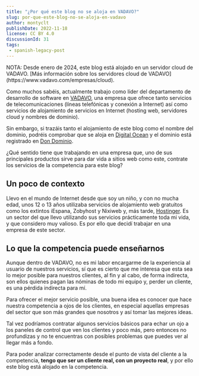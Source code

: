 ```yaml
---
title: "¿Por qué este blog no se aloja en VADAVO?"
slug: por-que-este-blog-no-se-aloja-en-vadavo
author: montyclt
publishDate: 2022-11-18
license: CC BY 4.0
discussionId: 31
tags:
 - spanish-legacy-post
---
```


<Alert severity="info">
NOTA: Desde enero de 2024, este blog está alojado en un servidor cloud de VADAVO. [Más información sobre los servidores cloud de VADAVO](https://www.vadavo.com/empresas/cloud).
</Alert>


Como muchos sabéis, actualmente trabajo como líder del departamento de
desarrollo de software en [VADAVO](https://www.vadavo.com/), una empresa que
ofrece tanto servicios de telecomunicaciones (líneas telefónicas y conexión a
Internet) así como servicios de alojamiento de servicios en Internet (hosting
web, servidores cloud y nombres de dominio).

Sin embargo, si trazáis tanto el alojamiento de este blog como el nombre del
dominio, podréis comprobar que se aloja en [Digital
Ocean](https://www.digitalocean.com/) y el dominio está registrado en [Don
Dominio](https://www.dondominio.com/es/).

¿Qué sentido tiene que trabajando en una empresa que, uno de sus principales
productos sirve para dar vida a sitios web como este, contrate los servicios de
la competencia para este blog?

## Un poco de contexto
Llevo en el mundo de Internet desde que soy un niño, y con no mucha edad, unos
12 o 13 años utilizaba servicios de alojamiento web gratuitos como los extintos
iEspana, Zobyhost y Nixiweb y, más tarde,
[Hostinger](https://www.hostinger.es/). Es un sector del que llevo utilizando
sus servicios prácticamente toda mi vida, y que considero muy valioso. Es por
ello que decidí trabajar en una empresa de este sector.

## Lo que la competencia puede enseñarnos
Aunque dentro de VADAVO, no es mi labor encargarme de la experiencia al usuario
de nuestros servicios, sí que es cierto que me interesa que esta sea lo mejor
posible para nuestros clientes, al fin y al cabo, de forma indirecta, son ellos
quienes pagan las nóminas de todo mi equipo y, perder un cliente, es una pérdida
indirecta para mí.

Para ofrecer el mejor servicio posible, una buena idea es conocer que hace
nuestra competencia a ojos de los clientes, en especial aquellas empresas del
sector que son más grandes que nosotros y así tomar las mejores ideas.

Tal vez podríamos contratar algunos servicios básicos para echar un ojo a los
paneles de control que ven los clientes y poco más, pero entonces no profundizas
y no te encuentras con posibles problemas que puedes ver al llegar más a fondo.

Para poder analizar correctamente desde el punto de vista del cliente a la
competencia, **tengo que ser un cliente real, con un proyecto real**, y por ello
este blog está alojado en la competencia.
